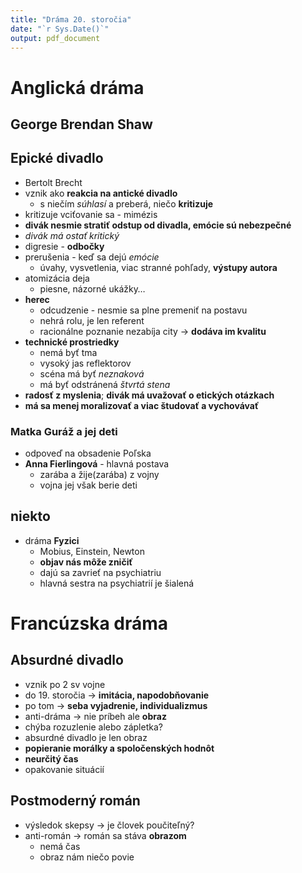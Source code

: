 ```yaml
---
title: "Dráma 20. storočia"
date: "`r Sys.Date()`"
output: pdf_document
---
```


# Anglická dráma

## George Brendan Shaw

## Epické divadlo
- Bertolt Brecht
- vznik ako **reakcia na antické divadlo**
    - s niečím *súhlasí* a preberá, niečo **kritizuje**
- kritizuje vciťovanie sa - mimézis
- **divák nesmie stratiť odstup od divadla, emócie sú nebezpečné**
- *divák má ostať kritický*
- digresie - **odbočky**
- prerušenia - keď sa dejú *emócie*
    - úvahy, vysvetlenia, viac stranné pohľady, **výstupy autora**
- atomizácia deja
    - piesne, názorné ukážky...
- **herec**
    - odcudzenie - nesmie sa plne premeniť na postavu
    - nehrá rolu, je len referent
    - racionálne poznanie nezabíja city -> **dodáva im kvalitu**
- **technické prostriedky** 
    - nemá byť tma
    - vysoký jas reflektorov
    - scéna má byť *neznaková*
    - má byť odstránená *štvrtá stena*
- **radosť z myslenia**; **divák má uvažovať o etických otázkach**
- **má sa menej moralizovať a viac študovať a vychovávať**

### Matka Guráž a jej deti
- odpoveď na obsadenie Poľska
- **Anna Fierlingová** - hlavná postava
    - zarába a žije(zarába) z vojny
    - vojna jej však berie deti

## niekto
- dráma **Fyzici**
    - Mobius, Einstein, Newton
    - **objav nás môže zničiť**
    - dajú sa zavrieť na psychiatriu
    - hlavná sestra na psychiatrií je šialená

# Francúzska dráma

## Absurdné divadlo
- vznik po 2 sv vojne
- do 19. storočia -> **imitácia, napodobňovanie**
- po tom -> **seba vyjadrenie, individualizmus**
- anti-dráma -> nie príbeh ale **obraz**
- chýba rozuzlenie alebo zápletka?
- absurdné divadlo je len obraz
- **popieranie morálky a spoločenských hodnôt**
- **neurčitý čas**
- opakovanie situácií

## Postmoderný román
- výsledok skepsy -> je človek poučiteľný?
- anti-román -> román sa stáva **obrazom**
    - nemá čas
    - obraz nám niečo povie
